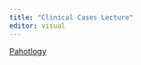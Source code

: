 ```yaml
---
title: "Clinical Cases Lecture"
editor: visual
---
```


[Pahotlogy](https://tubular-crostata-478e7a.netlify.app/resources/obyCase.html)